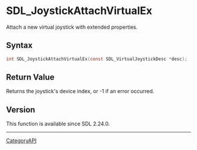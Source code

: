 = SDL_JoystickAttachVirtualEx =

Attach a new virtual joystick with extended properties.

== Syntax ==

<syntaxhighlight lang='c'>
int SDL_JoystickAttachVirtualEx(const SDL_VirtualJoystickDesc *desc);
</syntaxhighlight>

== Return Value ==

Returns the joystick's device index, or -1 if an error occurred.

== Version ==

This function is available since SDL 2.24.0.

----
[[CategoryAPI]]


